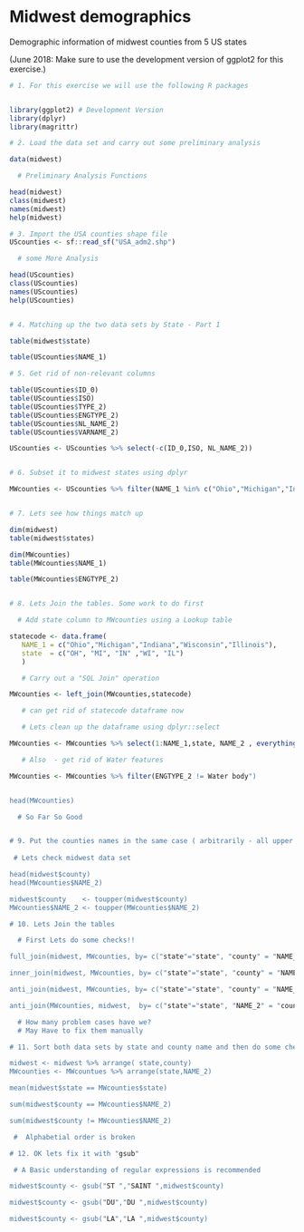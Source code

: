 
Midwest demographics
=========================

Demographic information of midwest counties from 5 US states


(June 2018: Make sure to use the development version of ggplot2 for this exercise.)


```r

# 1. For this exercise we will use the following R packages


library(ggplot2) # Development Version
library(dplyr)
library(magrittr)

# 2. Load the data set and carry out some preliminary analysis

data(midwest)

  # Preliminary Analysis Functions

head(midwest)
class(midwest)
names(midwest)
help(midwest)

# 3. Import the USA counties shape file
UScounties <- sf::read_sf("USA_adm2.shp") 

  # some More Analysis

head(UScounties)
class(UScounties)
names(UScounties)
help(UScounties)


# 4. Matching up the two data sets by State - Part 1

table(midwest$state)

table(UScounties$NAME_1)

# 5. Get rid of non-relevant columns

table(UScounties$ID_0)
table(UScounties$ISO)
table(UScounties$TYPE_2)
table(UScounties$ENGTYPE_2)
table(UScounties$NL_NAME_2)
table(UScounties$VARNAME_2)

UScounties <- UScounties %>% select(-c(ID_0,ISO, NL_NAME_2))


# 6. Subset it to midwest states using dplyr

MWcounties <- UScounties %>% filter(NAME_1 %in% c("Ohio","Michigan","Indiana","Wisconsin","Illinois"))


# 7. Lets see how things match up

dim(midwest)
table(midwest$states)

dim(MWcounties)
table(MWcounties$NAME_1)

table(MWcounties$ENGTYPE_2)


# 8. Lets Join the tables. Some work to do first

  # Add state column to MWcounties using a Lookup table

statecode <- data.frame(
   NAME_1 = c("Ohio","Michigan","Indiana","Wisconsin","Illinois"),
   state  = c("OH", "MI", "IN" ,"WI", "IL")
   )

   # Carry out a "SQL Join" operation

MWcounties <- left_join(MWcounties,statecode)

   # can get rid of statecode dataframe now 

   # Lets clean up the dataframe using dplyr::select

MWcounties <- MWcounties %>% select(1:NAME_1,state, NAME_2 , everything())

   # Also  - get rid of Water features

MWcounties <- MWcounties %>% filter(ENGTYPE_2 != Water body")


head(MWcounties)

  # So Far So Good


# 9. Put the counties names in the same case ( arbitrarily - all upper case)
 
 # Lets check midwest data set

head(midwest$county)
head(MWcounties$NAME_2)

midwest$county    <- toupper(midwest$county)
MWcounties$NAME_2 <- toupper(MWcounties$NAME_2)

# 10. Lets Join the tables

  # First Lets do some checks!!

full_join(midwest, MWcounties, by= c("state"="state", "county" = "NAME_2")) %>% dim()

inner_join(midwest, MWcounties, by= c("state"="state", "county" = "NAME_2")) %>% dim()

anti_join(midwest, MWcounties, by= c("state"="state", "county" = "NAME_2")) %>% dim()

anti_join(MWcounties, midwest,  by= c("state"="state", "NAME_2" = "county")) %>% dim()

  # How many problem cases have we?
  # May Have to fix them manually

# 11. Sort both data sets by state and county name and then do some checks

midwest <- midwest %>% arrange( state,county)
MWcounties <- MWcountues %>% arrange(state,NAME_2)

mean(midwest$state == MWcounties$state)

sum(midwest$county == MWcounties$NAME_2)

sum(midwest$county != MWcounties$NAME_2)

 #  Alphabetial order is broken

# 12. OK lets fix it with "gsub"

 # A Basic understanding of regular expressions is recommended

midwest$county <- gsub("ST ","SAINT ",midwest$county)

midwest$county <- gsub("DU","DU ",midwest$county)

midwest$county <- gsub("LA","LA ",midwest$county)

```

